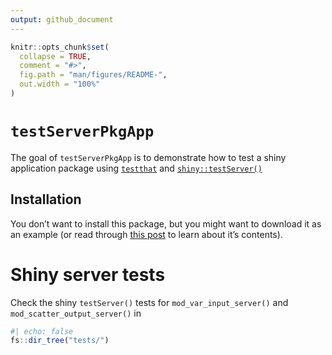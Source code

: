 ```yaml
---
output: github_document
---
```


<!-- README.md is generated from README.Rmd. Please edit that file -->

```r
knitr::opts_chunk$set(
  collapse = TRUE,
  comment = "#>",
  fig.path = "man/figures/README-",
  out.width = "100%"
)
```

# `testServerPkgApp`

<!-- badges: start -->
<!-- badges: end -->

The goal of `testServerPkgApp` is to demonstrate how to test a shiny application package using [`testthat`](https://testthat.r-lib.org/) and [`shiny::testServer()`](https://search.r-project.org/CRAN/refmans/shiny/html/testServer.html)

## Installation

You don't want to install this package, but you might want to download it as an example (or read through [this post](https://mjfrigaard.github.io/posts/test-shiny-p2/) to learn about it's contents).

# Shiny server tests 

Check the shiny `testServer()` tests for `mod_var_input_server()` and `mod_scatter_output_server()` in

```r
#| echo: false
fs::dir_tree("tests/")
```




